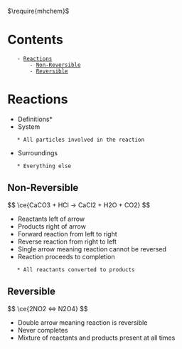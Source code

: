 
$\require{mhchem}$

= Contents =
    - [[#Reactions|Reactions]]
        - [[#Reactions#Non-Reversible|Non-Reversible]]
        - [[#Reactions#Reversible|Reversible]]





= Reactions =

*Definitions*
* System
	* All particles involved in the reaction
* Surroundings
	* Everything else


== Non-Reversible ==

$$
\ce{CaCO3 + HCl -> CaCl2 + H2O + CO2}
$$

* Reactants left of arrow
* Products right of arrow
* Forward reaction from left to right
* Reverse reaction from right to left
* Single arrow meaning reaction cannot be reversed
* Reaction proceeds to completion
	* All reactants converted to products


== Reversible ==

$$
\ce{2NO2 <=> N2O4}
$$

* Double arrow meaning reaction is reversible
* Never completes
* Mixture of reactants and products present at all times
